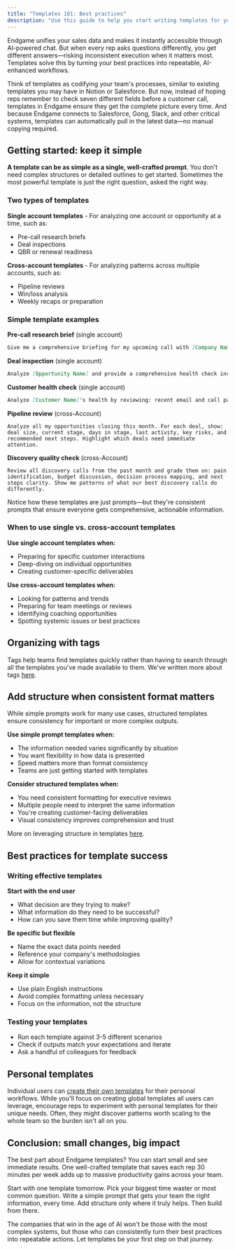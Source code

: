 ```yaml
---
title: "Templates 101: Best practices"
description: "Use this guide to help you start writing templates for your team"
---
```


Endgame unifies your sales data and makes it instantly accessible through AI-powered chat. But when every rep asks questions differently, you get different answers—risking inconsistent execution when it matters most. Templates solve this by turning your best practices into repeatable, AI-enhanced workflows.

Think of templates as codifying your team's processes, similar to existing templates you may have in Notion or Salesforce. But now, instead of hoping reps remember to check seven different fields before a customer call, templates in Endgame ensure they get the complete picture every time. And because Endgame connects to Salesforce, Gong, Slack, and other critical systems, templates can automatically pull in the latest data—no manual copying required.

## Getting started: keep it simple

**A template can be as simple as a single, well-crafted prompt**. You don't need complex structures or detailed outlines to get started. Sometimes the most powerful template is just the right question, asked the right way.

### Two types of templates

**Single account templates** - For analyzing one account or opportunity at a time, such as:

- Pre-call research briefs
- Deal inspections
- QBR or renewal readiness

**Cross-account templates** - For analyzing patterns across multiple accounts, such as:

- Pipeline reviews
- Win/loss analysis
- Weekly recaps or preparation

### Simple template examples

**Pre-call research brief** (single account)

```markdown expandable
Give me a comprehensive briefing for my upcoming call with [Company Name]. Include their recent business initiatives, key stakeholders I've engaged with, competitive landscape, and any risks or opportunities from our past interactions. Pull from Salesforce, Gong, and LinkedIn.
```

**Deal inspection** (single account)

```markdown expandable
Analyze [Opportunity Name] and provide a comprehensive health check including: current stage vs. time in stage, engagement level of all stakeholders, completeness of MEDDIC criteria, recent activity from Gong and email, competitive threats, and red flags. Compare against similar won deals and highlight any gaps.
```

**Customer health check** (single account)

```markdown expandable
Analyze [Customer Name]'s health by reviewing: recent email and call patterns from our CRM, internal Slack discussions about this account, executive engagement level, external news or announcements about their company, and contract renewal date. Flag any concerning trends and suggest proactive outreach strategies.
```

**Pipeline review** (cross-Account)

```
Analyze all my opportunities closing this month. For each deal, show: deal size, current stage, days in stage, last activity, key risks, and recommended next steps. Highlight which deals need immediate attention.
```

**Discovery quality check** (cross-Account)

```
Review all discovery calls from the past month and grade them on: pain identification, budget discussion, decision process mapping, and next steps clarity. Show me patterns of what our best discovery calls do differently.
```

Notice how these templates are just prompts—but they're consistent prompts that ensure everyone gets comprehensive, actionable information.

### When to use single vs. cross-account templates

**Use single account templates when:**

- Preparing for specific customer interactions
- Deep-diving on individual opportunities
- Creating customer-specific deliverables

**Use cross-account templates when:**

- Looking for patterns and trends
- Preparing for team meetings or reviews
- Identifying coaching opportunities
- Spotting systemic issues or best practices

## Organizing with tags

Tags help teams find templates quickly rather than having to search through all the templates you've made available to them. We've written more about tags [here](/templates/templates-201).

## Add structure when consistent format matters

While simple prompts work for many use cases, structured templates ensure consistency for important or more complex outputs.

**Use simple prompt templates when:**

- The information needed varies significantly by situation
- You want flexibility in how data is presented
- Speed matters more than format consistency
- Teams are just getting started with templates

**Consider structured templates when:**

- You need consistent formatting for executive reviews
- Multiple people need to interpret the same information
- You're creating customer-facing deliverables
- Visual consistency improves comprehension and trust

More on leveraging structure in templates [here](/templates/templates-301).

## Best practices for template success

### Writing effective templates

**Start with the end user**

- What decision are they trying to make?
- What information do they need to be successful?
- How can you save them time while improving quality?

**Be specific but flexible**

- Name the exact data points needed
- Reference your company's methodologies
- Allow for contextual variations

**Keep it simple**

- Use plain English instructions
- Avoid complex formatting unless necessary
- Focus on the information, not the structure

### Testing your templates

- Run each template against 3-5 different scenarios
- Check if outputs match your expectations and iterate
- Ask a handful of colleagues for feedback

## Personal templates

Individual users can [create their own templates](/features/templates) for their personal workflows. While you'll focus on creating global templates all users can leverage, encourage reps to experiment with personal templates for their unique needs. Often, they might discover patterns worth scaling to the whole team so the burden isn't all on you.

## Conclusion: small changes, big impact

The best part about Endgame templates? You can start small and see immediate results. One well-crafted template that saves each rep 30 minutes per week adds up to massive productivity gains across your team.

Start with one template tomorrow. Pick your biggest time waster or most common question. Write a simple prompt that gets your team the right information, every time. Add structure only where it truly helps. Then build from there.

The companies that win in the age of AI won't be those with the most complex systems, but those who can consistently turn their best practices into repeatable actions. Let templates be your first step on that journey.
